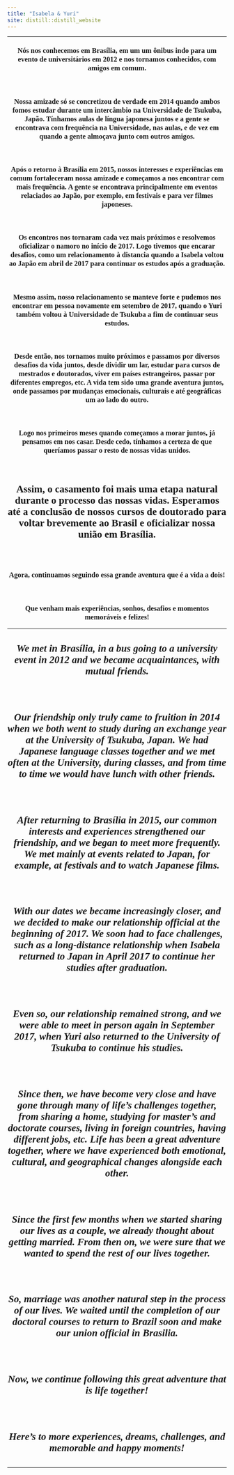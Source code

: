 ```yaml
---
title: "Isabela & Yuri"
site: distill::distill_website
---
```


<style type="text/css">
.slick-initialized .slick-slide {
    padding: 0;
}
</style>

<style type="text/css">
h1{
font-family: Taviraj;
}
</style>

<style type="text/css">
h2{
font-family: Taviraj;
}
</style>

<style type="text/css">
h3{
text-align: center;
font-family: Taviraj;
}
</style>

<style type="text/css">
h4{
font-family: Taviraj;
text-align: center;
font-size: 23px;
}
</style>


<style type="text/css">
a{
font-size: 17px;
font-family: Taviraj;
}
</style>

<style type="text/css">
.navbar-fixed-top{
position: absolute;
z-index: 2;
}
</style>

<style type="text/css">
  .navbar-brand {
    min-height: auto;
    content:url("https://media.githubusercontent.com/media/isabela-yuri/isabela-yuri.github.io/main/sakura_complete_2.png");
    width:100%; /*width of your image*/
    max-width: 100%;
    margin-top: -5%;
    top: 0px;
   height:auto; /*height of your image*/
   padding = 0;
  }
}
</style>

<style type="text/css">
   .title{
   font-size: 0px !important;
}
</style>

<style type="text/css">
   .my_text{
   text-align: center;
   font-family: Taviraj;
}
</style>

<style type="text/css">
   img{
   padding: 3px;
   display:inline-block;
   position: relative;
   top: 0px;
}
</style>

<style type="text/css">
   .center {
  display: block;
  margin-left: auto;
  margin-right: auto;
  margin-top: auto;
}
</style>

<style type="text/css">
   .navbar .navbar-default  .navbar-fixed-top {
  min-height: auto;
  bottom: 0;
}
</style>

----




### Nós nos conhecemos em Brasília, em um um ônibus indo para um evento de universitários em 2012 e nos tornamos conhecidos, com amigos em comum.

</br>

### Nossa amizade só se concretizou de verdade em 2014 quando ambos fomos estudar durante um intercâmbio na Universidade de Tsukuba, Japão. Tínhamos aulas de língua japonesa juntos e a gente se encontrava com frequência na Universidade, nas aulas, e de vez em quando a gente almoçava junto com outros amigos.

</br>

### Após o retorno à Brasília em 2015, nossos interesses e experiências em comum fortaleceram nossa amizade e começamos a nos encontrar com mais frequência. A gente se encontrava principalmente em eventos relaciados ao Japão, por exemplo, em festivais e para ver filmes japoneses.

</br>

### Os encontros nos tornaram cada vez mais próximos e resolvemos oficializar o namoro no início de 2017. Logo tivemos que encarar desafios, como um relacionamento à distancia quando a Isabela voltou ao Japão em abril de 2017 para continuar os estudos após a graduação.

</br>

### Mesmo assim, nosso relacionamento se manteve forte e pudemos nos encontrar em pessoa novamente em setembro de 2017, quando o Yuri também voltou à Universidade de Tsukuba a fim de continuar seus estudos.

</br>

### Desde então, nos tornamos muito próximos e passamos por diversos desafios da vida juntos, desde dividir um lar, estudar para cursos de mestrados e doutorados, viver em países estrangeiros, passar por diferentes empregos, etc. A vida tem sido uma grande aventura juntos, onde passamos por mudanças emocionais, culturais e até geográficas um ao lado do outro.

</br>

### Logo nos primeiros meses quando começamos a morar juntos, já pensamos em nos casar. Desde cedo, tínhamos a certeza de que queríamos passar o resto de nossas vidas unidos. 

</br>

#### Assim, o casamento foi mais uma etapa natural durante o processo das nossas vidas. Esperamos até a conclusão de nossos cursos de doutorado para voltar brevemente ao Brasil e oficializar nossa união em Brasília.

</br>

### Agora, continuamos seguindo essa grande aventura que é a vida a dois!

</br>

### Que venham mais experiências, sonhos, desafios e momentos memoráveis e felizes!

----

#### *We met in Brasília, in a bus going to a university event in 2012 and we became acquaintances, with mutual friends.*

</br>

#### *Our friendship only truly came to fruition in 2014 when we both went to study during an exchange year at the University of Tsukuba, Japan. We had Japanese language classes together and we met often at the University, during classes, and from time to time we would have lunch with other friends.*

</br>

#### *After returning to Brasília in 2015, our common interests and experiences strengthened our friendship, and we began to meet more frequently. We met mainly at events related to Japan, for example, at festivals and to watch Japanese films.*

</br>

#### *With our dates we became increasingly closer, and we decided to make our relationship official at the beginning of 2017. We soon had to face challenges, such as a long-distance relationship when Isabela returned to Japan in April 2017 to continue her studies after graduation.*

</br>

#### *Even so, our relationship remained strong, and we were able to meet in person again in September 2017, when Yuri also returned to the University of Tsukuba to continue his studies.*

</br>

#### *Since then, we have become very close and have gone through many of life's challenges together, from sharing a home, studying for master's and doctorate courses, living in foreign countries, having different jobs, etc. Life has been a great adventure together, where we have experienced both emotional, cultural, and geographical changes alongside each other.*

</br>

#### *Since the first few months when we started sharing our lives as a couple, we already thought about getting married. From then on, we were sure that we wanted to spend the rest of our lives together.*

</br>

#### *So, marriage was another natural step in the process of our lives. We waited until the completion of our doctoral courses to return to Brazil soon and make our union official in Brasilia.*

</br>

#### *Now, we continue following this great adventure that is life together!*

</br>

#### *Here's to more experiences, dreams, challenges, and memorable and happy moments!*

----

